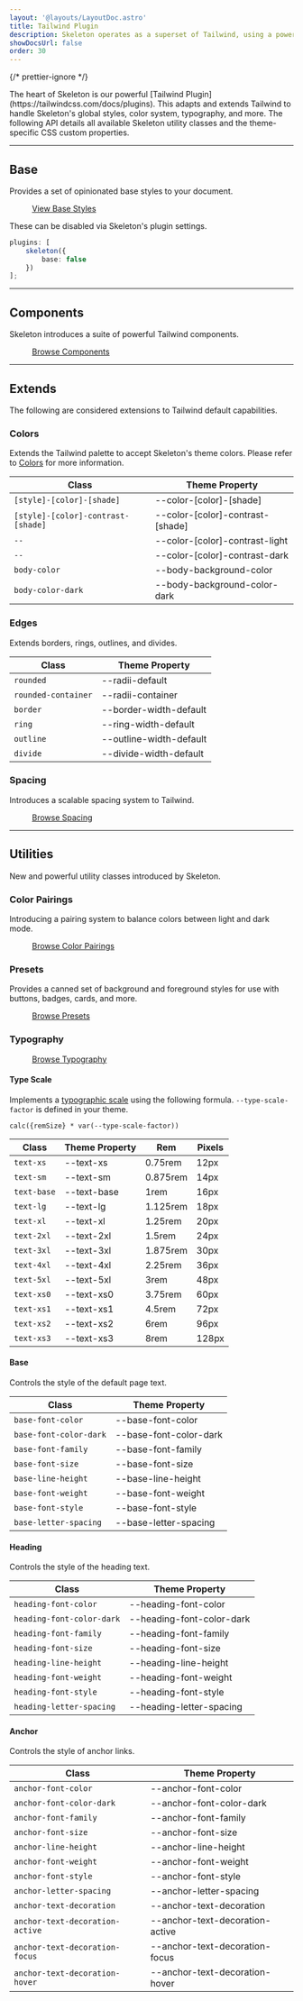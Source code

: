 ```yaml
---
layout: '@layouts/LayoutDoc.astro'
title: Tailwind Plugin
description: Skeleton operates as a superset of Tailwind, using a powerful plugin to extend utility classes and styles.
showDocsUrl: false
order: 30
---
```



{/* prettier-ignore */}
<p class="text-xl"> The heart of Skeleton is our powerful [Tailwind Plugin](https://tailwindcss.com/docs/plugins). This adapts and
	extends Tailwind to handle Skeleton's global styles, color system, typography, and more. The following API details all available Skeleton utility classes and the theme-specific CSS custom properties.</p>

---

## Base

Provides a set of opinionated base styles to your document.

<figure class="linker bg-noise">
	<a
		class="btn preset-filled"
		href="https://github.com/skeletonlabs/skeleton/blob/next/packages/skeleton/src/plugin/base/core.css"
		target="_blank"
	>
		View Base Styles
	</a>
</figure>

These can be disabled via Skeleton's plugin settings.

```ts title="tailwind.config"
plugins: [
	skeleton({
		base: false
	})
];
```

---

## Components

Skeleton introduces a suite of powerful Tailwind components.

<figure class="linker bg-noise">
	<a href="/docs/tailwind/badges" class="btn preset-filled">
		Browse Components
	</a>
</figure>

---

## Extends

The following are considered extensions to Tailwind default capabilities.

### Colors

Extends the Tailwind palette to accept Skeleton's theme colors. Please refer to <a class="anchor" href="/docs/design/colors">Colors</a> for more information.

| Class                              | Theme Property                   |
| ---------------------------------- | -------------------------------- |
| `[style]-[color]-[shade]`          | --color-[color]-[shade]          |
| `[style]-[color]-contrast-[shade]` | --color-[color]-contrast-[shade] |
| `--`                               | --color-[color]-contrast-light   |
| `--`                               | --color-[color]-contrast-dark    |
| `body-color`                       | --body-background-color          |
| `body-color-dark`                  | --body-background-color-dark     |

### Edges

Extends borders, rings, outlines, and divides.

| Class               | Theme Property          |
| ------------------- | ----------------------- |
| `rounded`           | --radii-default         |
| `rounded-container` | --radii-container       |
| `border`            | --border-width-default  |
| `ring`              | --ring-width-default    |
| `outline`           | --outline-width-default |
| `divide`            | --divide-width-default  |

### Spacing

Introduces a scalable spacing system to Tailwind.

<figure class="linker bg-noise">
	<a href="/docs/design/spacing" class="btn preset-filled">
		Browse Spacing
	</a>
</figure>

---

## Utilities

New and powerful utility classes introduced by Skeleton.

### Color Pairings

Introducing a pairing system to balance colors between light and dark mode.

<figure class="linker bg-noise">
	<a href="/docs/design/colors#color-pairings" class="btn preset-filled">
		Browse Color Pairings
	</a>
</figure>

### Presets

Provides a canned set of background and foreground styles for use with buttons, badges, cards, and more.

<figure class="linker bg-noise">
	<a href="/docs/design/presets" class="btn preset-filled">
		Browse Presets
	</a>
</figure>

### Typography

<figure class="linker bg-noise">
	<a href="/docs/design/typography" class="btn preset-filled">
		Browse Typography
	</a>
</figure>

#### Type Scale

Implements a [typographic scale](https://designcode.io/typographic-scales) using the following formula. `--type-scale-factor` is defined in your theme.

```plaintext
calc({remSize} * var(--type-scale-factor))
```

| Class           | Theme Property  | Rem      | Pixels |
| --------------- | --------------- | -------- | ------ |
| `text-xs`  | --text-xs  | 0.75rem  | 12px   |
| `text-sm`  | --text-sm  | 0.875rem | 14px   |
| `text-base`  | --text-base  | 1rem     | 16px   |
| `text-lg`  | --text-lg  | 1.125rem | 18px   |
| `text-xl`  | --text-xl  | 1.25rem  | 20px   |
| `text-2xl`  | --text-2xl  | 1.5rem   | 24px   |
| `text-3xl`  | --text-3xl  | 1.875rem | 30px   |
| `text-4xl`  | --text-4xl  | 2.25rem  | 36px   |
| `text-5xl`  | --text-5xl  | 3rem     | 48px   |
| `text-xs0` | --text-xs0 | 3.75rem  | 60px   |
| `text-xs1` | --text-xs1 | 4.5rem   | 72px   |
| `text-xs2` | --text-xs2 | 6rem     | 96px   |
| `text-xs3` | --text-xs3 | 8rem     | 128px  |

#### Base

Controls the style of the default page text.

| Class                  | Theme Property         |
| ---------------------- | ---------------------- |
| `base-font-color`      | --base-font-color      |
| `base-font-color-dark` | --base-font-color-dark |
| `base-font-family`     | --base-font-family     |
| `base-font-size`       | --base-font-size       |
| `base-line-height`     | --base-line-height     |
| `base-font-weight`     | --base-font-weight     |
| `base-font-style`      | --base-font-style      |
| `base-letter-spacing`  | --base-letter-spacing  |

#### Heading

Controls the style of the heading text.

| Class                     | Theme Property            |
| ------------------------- | ------------------------- |
| `heading-font-color`      | --heading-font-color      |
| `heading-font-color-dark` | --heading-font-color-dark |
| `heading-font-family`     | --heading-font-family     |
| `heading-font-size`       | --heading-font-size       |
| `heading-line-height`     | --heading-line-height     |
| `heading-font-weight`     | --heading-font-weight     |
| `heading-font-style`      | --heading-font-style      |
| `heading-letter-spacing`  | --heading-letter-spacing  |

#### Anchor

Controls the style of anchor links.

| Class                           | Theme Property                  |
| ------------------------------- | ------------------------------- |
| `anchor-font-color`             | --anchor-font-color             |
| `anchor-font-color-dark`        | --anchor-font-color-dark        |
| `anchor-font-family`            | --anchor-font-family            |
| `anchor-font-size`              | --anchor-font-size              |
| `anchor-line-height`            | --anchor-line-height            |
| `anchor-font-weight`            | --anchor-font-weight            |
| `anchor-font-style`             | --anchor-font-style             |
| `anchor-letter-spacing`         | --anchor-letter-spacing         |
| `anchor-text-decoration`        | --anchor-text-decoration        |
| `anchor-text-decoration-active` | --anchor-text-decoration-active |
| `anchor-text-decoration-focus`  | --anchor-text-decoration-focus  |
| `anchor-text-decoration-hover`  | --anchor-text-decoration-hover  |
